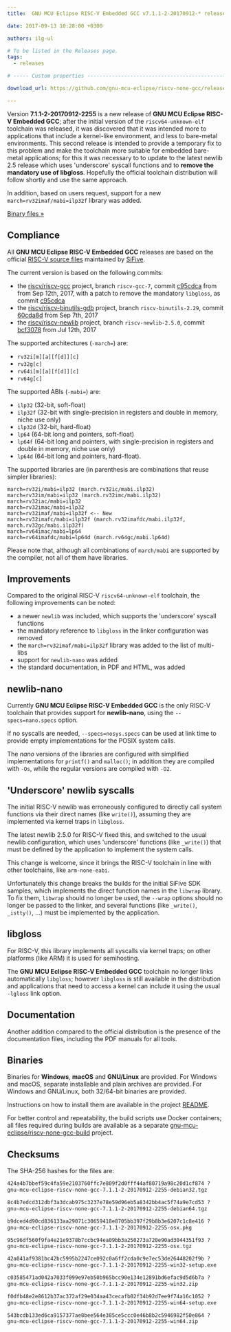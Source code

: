 ```yaml
---
title:  GNU MCU Eclipse RISC-V Embedded GCC v7.1.1-2-20170912-* released

date: 2017-09-13 10:28:00 +0300

authors: ilg-ul

# To be listed in the Releases page.
tags:
  - releases

# ----- Custom properties -----------------------------------------------------

download_url: https://github.com/gnu-mcu-eclipse/riscv-none-gcc/releases/tag/v7.1.1-2-20170912/

---
```


Version **7.1.1-2-20170912-2255** is a new release of **GNU MCU Eclipse RISC-V Embedded GCC**; after the initial version of the `riscv64-unknown-elf` toolchain was released, it was discovered that it was intended more to applications that include a kernel-like environment, and less to bare-metal environments. This second release is intended to provide a temporary fix to this problem and make the toolchain more suitable for embedded bare-metal applications; for this it was necessary to to update to the latest newlib 2.5 release which uses 'underscore' syscall functions and to **remove the mandatory use of libgloss**. Hopefully the official toolchain distribution will follow shortly and use the same approach.

In addition, based on users request, support for a new `march=rv32imaf/mabi=ilp32f` library was added.

<!-- truncate -->

<p><a href={frontMatter.download_url}>Binary files »</a></p>

## Compliance

All **GNU MCU Eclipse RISC-V Embedded GCC** releases are based on the official [RISC-V source files](https://github.com/riscv/riscv-gcc) maintained by [SiFive](https://www.sifive.com).

The current version is based on the following commits:

* the [riscv/riscv-gcc](https://github.com/riscv/riscv-gcc) project, branch `riscv-gcc-7`, commit [c95cdca](https://github.com/riscv/riscv-gcc/commit/c95cdcae21de8dbb8a8ceb9c58b5f9560f0628ff) from from Sep 12th, 2017, with a patch to remove the mandatory `libgloss`, as commit [c95cdca](https://github.com/gnu-mcu-eclipse/riscv-none-gcc/commit/e0203ff93b1c6d6d42809400c5d37cd1448ee697)
* the [riscv/riscv-binutils-gdb](https://github.com/riscv/riscv-binutils-gdb) project, branch `riscv-binutils-2.29`, commit [60cda8d](https://github.com/riscv/riscv-binutils-gdb/commit/60cda8de81dce7bc67977b0dd1953437ed06db36) from Sep 7th, 2017
* the [riscv/riscv-newlib](https://github.com/riscv/riscv-newlib) project, branch `riscv-newlib-2.5.0`, commit [bcf3078](https://github.com/riscv/riscv-newlib/commit/bcf3078d2203be52ac7e31c58ef2dbfe02388d58) from Jul 12th, 2017

The supported architectures (`-march=`) are:

* `rv32i[m][a][f[d]][c]`
* `rv32g[c]`
* `rv64i[m][a][f[d]][c]`
* `rv64g[c]`

The supported ABIs (`-mabi=`) are:

* `ilp32` (32-bit, soft-float)
* `ilp32f` (32-bit with single-precision in registers and double in memory, niche use only)
* `ilp32d` (32-bit, hard-float)
* `lp64` (64-bit long and pointers, soft-float)
* `lp64f` (64-bit long and pointers, with single-precision in registers and double in memory, niche use only)
* `lp64d` (64-bit long and pointers, hard-float).

The supported libraries are (in parenthesis are combinations that reuse simpler libraries):

```console
march=rv32i/mabi=ilp32 (march.rv32ic/mabi.ilp32)
march=rv32im/mabi=ilp32 (march.rv32imc/mabi.ilp32)
march=rv32iac/mabi=ilp32
march=rv32imac/mabi=ilp32
march=rv32imaf/mabi=ilp32f <-- New
march=rv32imafc/mabi=ilp32f (march.rv32imafdc/mabi.ilp32f, march.rv32gc/mabi.ilp32f)
march=rv64imac/mabi=lp64
march=rv64imafdc/mabi=lp64d (march.rv64gc/mabi.lp64d)
```

Please note that, although all combinations of `march/mabi` are supported by the compiler, not all of them have libraries.

## Improvements

Compared to the original RISC-V `riscv64-unknown-elf` toolchain, the following improvements can be noted:

* a newer `newlib` was included, which supports the 'underscore' syscall functions
* the mandatory reference to `libgloss` in the linker configuration was removed
* the `march=rv32imaf/mabi=ilp32f` library was added to the list of multi-libs
* support for `newlib-nano` was added
* the standard documentation, in PDF and HTML, was added

## newlib-nano

Currently **GNU MCU Eclipse RISC-V Embedded GCC** is the only RISC-V toolchain that provides support for **newlib-nano**, using the `--specs=nano.specs` option.

If no syscalls are needed, `--specs=nosys.specs` can be used at link time to provide empty implementations for the POSIX system calls.

The _nano_ versions of the libraries are configured with simplified implementations for `printf()` and `malloc()`; in addition they are compiled with `-Os`, while the regular versions are compiled with `-O2`.

## 'Underscore' newlib syscalls

The initial RISC-V newlib was erroneously configured to directly call system functions via their direct names (like `write()`), assuming they are implemented via kernel traps in `libgloss`.

The latest newlib 2.5.0 for RISC-V fixed this, and switched to the usual newlib configuration, which uses 'underscore' functions (like `_write()`) that must be defined by the application to implement the system calls.

This change is welcome, since it brings the RISC-V toolchain in line with other toolchains, like `arm-none-eabi`.

Unfortunately this change breaks the builds for the initial SiFive SDK samples, which implements the direct function names in the `libwrap` library. To fix them, `libwrap` should no longer be used, the `--wrap` options should no longer be passed to the linker, and several functions (like `_write()`, `_istty()`, ...) must be implemented by the application.

## libgloss

For RISC-V, this library implements all syscalls via kernel traps; on other platforms (like ARM) it is used for semihosting.

The **GNU MCU Eclipse RISC-V Embedded GCC** toolchain no longer links automatically `libgloss`; however  `libgloss` is still available in the distribution and applications that need to access a kernel can include it using the usual `-lgloss` link option.

## Documentation

Another addition compared to the official distribution is the presence of the documentation files, including the PDF manuals for all tools.

## Binaries

Binaries for **Windows**, **macOS** and **GNU/Linux** are provided. For Windows and macOS, separate installable and plain archives are provided. For Windows and GNU/Linux, both 32/64-bit binaries are provided.

Instructions on how to install them are available in the project [README](https://github.com/xpack-dev-tools/riscv-none-embed-gcc-xpack).

For better control and repeatability, the build scripts use Docker containers; all files required during builds are available as a separate [gnu-mcu-eclipse/riscv-none-gcc-build](https://github.com/gnu-mcu-eclipse/riscv-none-gcc-build) project.

## Checksums

The SHA-256 hashes for the files are:

```txt
424a4b7bbef59c4fa59e2103760ffc7e809f2d0fff44af80719a98c20d1cf874 ?
gnu-mcu-eclipse-riscv-none-gcc-7.1.1-2-20170912-2255-debian32.tgz

8c4b7edcd312dbf3a3dcab975c3237e78e59d96eb5a8342bb4ac5f74a9e7cd53 ?
gnu-mcu-eclipse-riscv-none-gcc-7.1.1-2-20170912-2255-debian64.tgz

b9dced4d90cd836133aa29071c30659418e8705bb397f29b8b3e6207c1c8e416 ?
gnu-mcu-eclipse-riscv-none-gcc-7.1.1-2-20170912-2255-osx.pkg

95c96df560f9fa4e21e9378b7ccbc94ea09bb3a250273a720e90ad3044351f93 ?
gnu-mcu-eclipse-riscv-none-gcc-7.1.1-2-20170912-2255-osx.tgz

42a041af9381bc42bc5995b2247ce092c0a6ff2cda0c9e7ec53de26448202f9b ?
gnu-mcu-eclipse-riscv-none-gcc-7.1.1-2-20170912-2255-win32-setup.exe

c03585471ad042a7033f099e97eb50b965bcc90e134e12891bd6efac9d5d6b7a ?
gnu-mcu-eclipse-riscv-none-gcc-7.1.1-2-20170912-2255-win32.zip

f0dfb48e2e8612b37ac372af29e034aa43cecafb02f34b92d7ee9f74a16c1052 ?
gnu-mcu-eclipse-riscv-none-gcc-7.1.1-2-20170912-2255-win64-setup.exe

543bcdb133ed6ca9157377ae8bee564e385ce5ccc0e46b8b2c5946982f50e864 ?
gnu-mcu-eclipse-riscv-none-gcc-7.1.1-2-20170912-2255-win64.zip
```
